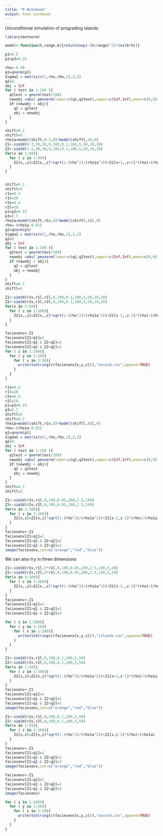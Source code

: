 ```yaml
---
title: "R Notebook"
output: html_notebook
---
```


Unconditional simulation of prograding islands. 

```r
library(mvtnorm)
```


```r
model<-function(h,range,b){return(exp(-(h/range)^2)*cos(b*h))}
```
```r
p1=0.5
p2=p3=0.25
```


```r
rho=-0.98
q1=qnorm(p1)
Sigma1 = matrix(c(1,rho,rho,1),2,2)
q2=0
obj = Inf
for ( test in 1:100 ){
  q2test = qnorm(test/100)
  newobj =abs( pmvnorm(lower=c(q1,q2test),upper=c(Inf,Inf),mean=c(0,0),sigma=Sigma1) - p2 ) 
  if (newobj < obj){
    q2 = q2test
    obj = newobj
  }
}

```
```r
shift=0.1
shiftl=5
rho1a=model(shift,0.3,0)*model(shiftl,30,0)
Z1<-sim3d(0.3,30,30,0,100,0.1,100,5,50,10,20)
Z2<-sim3d(1.2,30,30,5,100,0.1,100,5,50,10,20)
for(x in 1:49){
  for ( z in 1:99){
    Z2[x,,z]=Z2[x,,z]*sqrt(1-(rho^2)/(rho1a^2))+Z1[x+1,,z+1]*(rho)/(rho1a)
  }
}

```
```r

```
```r
shift=0.1
shiftl=5
r1v=0.4
r1l=20
r2v=0.4
r2l=20
p1=p2=0.15
p3=0.7
rho1a=model(shift,r1v,0)*model(shiftl,r1l,0)
rho=-(rho1a-0.01)
q1=qnorm(p1)
Sigma1 = matrix(c(1,rho,rho,1),2,2)
q2=0
obj = Inf
for ( test in 1:100 ){
  q2test = qnorm(test/100)
  newobj =abs( pmvnorm(lower=c(q1,q2test),upper=c(Inf,Inf),mean=c(0,0),sigma=Sigma1) - p2 ) 
  if (newobj < obj){
    q2 = q2test
    obj = newobj
  }
}
shift=0.1
shiftl=5

Z1<-sim3d(r1v,r1l,r1l,0,100,0.1,100,5,50,10,20)
Z2<-sim3d(r2v,r2l,r2l,0,100,0.1,100,5,50,10,20)
for(x in 2:50){
  for ( z in 2:100){
    Z2[x,,z]=Z2[x,,z]*sqrt(1-(rho^2)/(rho1a^2))+Z1[x-1,,z-1]*(rho)/(rho1a)
  }
}
```

```r
faciesenv<-Z1
faciesenv[Z1<q1]=1
faciesenv[Z1>q1 & Z2>q2]=2
faciesenv[Z1>q1 & Z2<q2]=3
for ( z in 1:100){
  for ( y in 1:20){
    for ( x in 1:50){
      write(toString(c(faciesenv[x,y,z])),"uncond.csv",append=TRUE)
    }
  }
}
```

```r
r1v=0.4
r1l=20
r2v=0.4
r2l=20
p1=p2=0.15
p3=0.7
shiftl=5
shift=0.1
rho1a=model(shift,r1v,0)*model(shiftl,r1l,0)
rho=-(rho1a-0.01)
q1=qnorm(p1)
Sigma1 = matrix(c(1,rho,rho,1),2,2)
q2=0
obj = Inf
for ( test in 1:100 ){
  q2test = qnorm(test/100)
  newobj =abs( pmvnorm(lower=c(q1,q2test),upper=c(Inf,Inf),mean=c(0,0),sigma=Sigma1) - p2 ) 
  if (newobj < obj){
    q2 = q2test
    obj = newobj
  }
}
shift=0.1
shiftl=5

Z1<-sim2d(r1v,r1l,0,100,0.05,200,2.5,100)
Z2<-sim2d(r2v,r2l,0,100,0.05,200,2.5,100)
for(x in 3:100){
  for ( z in 3:200){
    Z2[x,z]=Z2[x,z]*sqrt(1-(rho^2)/(rho1a^2))+Z1[x-2,z-2]*(rho)/(rho1a)
  }
}
faciesenv<-Z1
faciesenv[Z1<q1]=1
faciesenv[Z1>q1 & Z2>q2]=2
faciesenv[Z1>q1 & Z2<q2]=3
image(faciesenv,col=c("orange","red","blue"))
```
We can also try in three dimensions
```r
Z1<-sim3d(r1v,r1l,5*r1l,0,100,0.05,200,2.5,100,5,20)
Z2<-sim3d(r2v,r2l,5*r1l,0,100,0.05,200,2.5,100,5,20)
for(x in 3:100){
  for ( z in 3:200){
    Z2[x,,z]=Z2[x,,z]*sqrt(1-(rho^2)/(rho1a^2))+Z1[x-2,,z-2]*(rho)/(rho1a)
  }
}
faciesenv<-Z1
faciesenv[Z1<q1]=1
faciesenv[Z1>q1 & Z2>q2]=2
faciesenv[Z1>q1 & Z2<q2]=3
```

```r
for ( z in 1:200){
  for ( y in 1:20){
    for ( x in 1:100){
      write(toString(c(faciesenv[x,y,z])),"islands.csv",append=TRUE)
    }
  }
}
```

```r
Z1<-sim2d(r1v,r1l,0,100,0.1,100,5,50)
Z2<-sim2d(r2v,r2l,0,100,0.1,100,5,50)
for(x in 1:49){
  for ( z in 2:100){
    Z2[x,z]=Z2[x,z]*sqrt(1-(rho^2)/(rho1a^2))+Z1[x+1,z-1]*(rho)/(rho1a)
  }
}
faciesenv<-Z1
faciesenv[Z1<q1]=1
faciesenv[Z1>q1 & Z2>q2]=2
faciesenv[Z1>q1 & Z2<q2]=3
image(faciesenv,col=c("orange","red","blue"))
```
```r
Z1<-sim2d(r1v,r1l,0,100,0.1,100,5,50)
Z2<-sim2d(r2v,r2l,0,100,0.1,100,5,50)
for(x in 1:50){
  for ( z in 2:100){
    Z2[x,z]=Z2[x,z]*sqrt(1-(rho^2)/(rho1a^2))+Z1[x,z-1]*(rho)/(rho1a)
  }
}
faciesenv<-Z1
faciesenv[Z1<q1]=1
faciesenv[Z1>q1 & Z2>q2]=2
faciesenv[Z1>q1 & Z2<q2]=3
image(faciesenv,col=c("orange","red","blue"))
```


```r
faciesenv<-Z1
faciesenv[Z1<q1]=1
faciesenv[Z1>q1 & Z2>q2]=2
faciesenv[Z1>q1 & Z2<q2]=3
image(faciesenv)
```

```r
for ( z in 1:100){
  for ( y in 1:20){
    for ( x in 1:50){
      write(toString(c(faciesenv[x,y,z])),"uncond.csv",append=TRUE)
    }
  }
}
```
